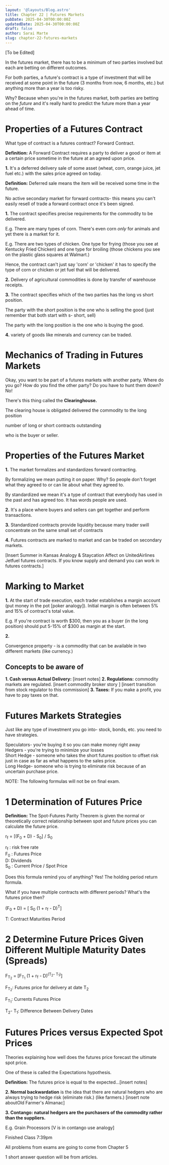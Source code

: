 ```yaml
---
layout: '@layouts/Blog.astro'
title: Chapter 22 | Futures Markets 
pubDate: 2025-04-30T00:00:00Z 
updatedDate: 2025-04-30T00:00:00Z 
draft: false
author: Sarai Marte
slug: chapter-22-futures-markets
---
```


[To be Edited]


In the futures market, there has to be a minimum of two parties involved but each are betting on different outcomes. 

For both parties, a future's contract is a type of investment that will be received at some point in the future (3 months from now, 6 months, etc.) but anything more than a year is too risky. 

Why? Because when you're in the futures market, both parties are betting on the *future* and it's really hard to predict the future more than a year ahead of time.  

# Properties of a Futures Contract 

What type of contract is a futures contract? Forward Contract.

<RuleBox> **Definition:** A Forward Contract requires a party to deliver a good or item at a certain price sometime in the future at an agreed upon price. </RuleBox>

**1.** It's a deferred delivery sale of some asset (wheat, corn, orange juice, jet fuel etc.) with the sales price agreed on today. 

<RuleBox> **Definition:** Deferred sale means the item will be received some time in the future. </RuleBox>

No active secondary market for forward contracts- this means you can't easily resell of trade a forward contract once it's been signed. 

**1.** The contract specifies precise requirements for the commodity to be delivered.

E.g. There are many types of corn. There's even corn *only* for animals and yet there is a market for it. 

E.g. There are two types of chicken. One type for frying (those you see at Kentucky Fried Chicken) and one type for broiling (those chickens you see on the plastic glass squares at Walmart.)

Hence, the contract can't just say 'corn' or 'chicken' it has to specify the type of corn or chicken or jet fuel that will be delivered. 

**2.** Delivery of agricultural commodities is done by transfer of warehouse receipts. 

**3.** The contract specifies which of the two parties has the long vs short position. 

The party with the short position is the one who is selling the good (just remember that both start with s- short, sell)

The party with the long position is the one who is buying the good. 

**4.** variety of goods like minerals and currency can be traded. 


# Mechanics of Trading in Futures Markets 

Okay, you want to be part of a futures markets with another party.  Where do you go? How do you find the other party? Do you have to hunt them down? No!

There's this thing called the **Clearinghouse.**

The clearing house is obligated  delivered the commodity to the long position 

number of long or short contracts outstanding 

 who is the buyer or seller. 



# Properties of the Futures Market 

**1.** The market formalizes and standardizes forward contracting.  

By formalizing we mean putting it on paper. Why? So people don't forget what they agreed to or can lie about what they agreed to.

By standardized we mean it's a type of contract that everybody has used in the past and has agreed too. It has words people are used. 

**2.** It's a place where buyers and sellers can get together and perform transactions. 

**3.** Standardized contracts provide liquidity because many trader swill concentrate on the same small set of contracts  

**4.** Futures contracts are marked to market and can be traded on secondary markets. 

[Insert Summer in Kansas Analogy & Staycation Affect on UnitedAirlines Jetfuel futures contracts. If you know supply and demand you can work in futures contracts.]

# Marking to Market 

**1.** At the start of trade execution, each trader establishes a margin account (put money in the pot [poker analogy]). Initial margin is often between 5% and 15% of contract's total value. 

E.g.  If you're contract is worth $300, then you as a buyer (in the long position) should put 5-15% of $300 as margin at the start. 

**2.** 

Convergence property - is a commodity that can be available in two different markets (like currency.)

## Concepts to be aware of

**1. Cash versus Actual Delivery:** [insert notes]
**2. Regulations:** commodity markets are regulated.  [insert commodity broker story ] [insert transition from stock regulator to this commission]
**3. Taxes:** If you make a profit, you have to pay taxes on that. 

# Futures Markets Strategies 

Just like any type of investment you go into- stock, bonds, etc. you need to have strategies. 

Speculators- you're buying it so you can make money right away  
Hedgers - you're trying to minimize your losses  
Short Hedge - someone who takes the short futures position to offset risk just in case as far as what happens to the sales price.   
Long Hedge- someone who is trying to eliminate risk because of an uncertain purchase price.   

NOTE: The following formulas will not be on final exam. 

# 1 Determination of Futures Price 

<RuleBox> **Definition:** The Spot-Futures Parity Theorem is given the normal or theoretically correct relationship between spot and future prices you can calculate the future price. </RuleBox>

r<sub>f</sub> = [(F<sub>0</sub> + D) - S<sub>0</sub>] / S<sub>0</sub>  

r<sub>f</sub> : risk free rate  
F<sub>0</sub> : Futures Price   
D: Dividends  
S<sub>0</sub> : Current Price / Spot Price   

Does this formula remind you of anything? Yes! The holding period return formula. 

What if you have multiple contracts with different periods? What's the futures price then?

(F<sub>0</sub> + D) = [ S<sub>0</sub> (1 + r<sub>f</sub> - D)<sup>T</sup>]   

T: Contract Maturities Period  

# 2 Determine Future Prices Given Different Multiple Maturity Dates (Spreads)

F<sub>T<sub>2</sub></sub> = [F<sub>T<sub>1</sub></sub>  (1 + r<sub>f</sub> - D)<sup>(T<sub>2</sub>- T<sub>1</sub>)</sup>]   

F<sub>T<sub>2</sub></sub>: Futures price for delivery at date T<sub>2</sub>

F<sub>T<sub>1</sub></sub>: Currents Futures Price 

T<sub>2</sub>- T<sub>1</sub>: Difference Between Delivery Dates 

# Futures Prices versus Expected Spot Prices 

Theories explaining how well does the futures price forecast the ultimate spot price. 

One of these is called the Expectations hypothesis. 

<RuleBox> **Definition:** The futures price is equal to the expected...[insert notes] </RuleBox>

**2. Normal backwardation** is the idea that there are natural hedgers who are always trying to hedge risk (eliminate risk.) (like farmers.) [insert note aboutOld Farmer's Almanac]

**3. Contango: natural hedgers are the purchasers of the commodity rather than the suppliers.**

E.g. Grain Processors [V is in contango use analogy]

Finished Class 7:39pm 

All problems from exams are going to come from Chapter 5 

1 short answer question will be from articles. 

